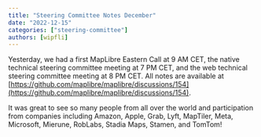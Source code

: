 ```yaml
---
title: "Steering Committee Notes December"
date: "2022-12-15"
categories: ["steering-committee"]
authors: [wipfli]
---
```


Yesterday, we had a first MapLibre Eastern Call at 9 AM CET, the native technical steering committee meeting at 7 PM CET, and the web technical steering committee meeting at 8 PM CET. All notes are available at [https://github.com/maplibre/maplibre/discussions/154](https://github.com/maplibre/maplibre/discussions/154).

It was great to see so many people from all over the world and participation from companies including Amazon, Apple, Grab, Lyft, MapTiler, Meta, Microsoft, Mierune, RobLabs, Stadia Maps, Stamen, and TomTom!
